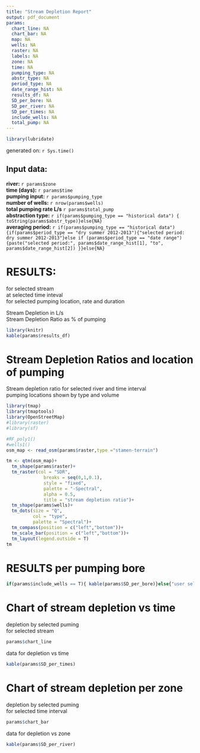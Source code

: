 ```yaml
---
title: "Stream Depletion Report"
output: pdf_document
params:
  chart_line: NA
  chart_bar: NA
  map: NA
  wells: NA
  raster: NA
  labels: NA
  zone: NA
  time: NA
  pumping_type: NA
  abstr_type: NA
  period_type: NA
  date_range_hist: NA
  results_df: NA
  SD_per_bore: NA
  SD_per_river: NA
  SD_per_times: NA
  include_wells: NA
  total_pump: NA
---
```


```r
library(lubridate)
```

generated on: `r Sys.time()`  
  
## Input data:  
**river:** `r params$zone`  
**time (days):** `r params$time`  
**pumping input:** `r params$pumping_type`  
**number of wells:** `r nrow(params$wells)`  
**total pumping rate L/s** `r params$total_pump`  
**abstraction type:** `r if(params$pumping_type == "historical data") {  toString(params$abstr_type)}else{NA}`  
**averaging period:** `r if(params$pumping_type == "historical data") {if(params$period_type == "dry summer 2012-2013"){"selected period: dry summer 2012-2013"}else if (params$period_type == "date range"){paste("selected period:", params$date_range_hist[1], "to", params$date_range_hist[2]) }}else{NA}` 

# RESULTS:  

for selected stream  
at selected time inteval  
for selected pumping location, rate and duration  
  
Stream Depletion in L/s  
Stream Depletion Ratio as % of pumping  
```r
library(knitr)
kable(params$results_df)
```

\newpage

# Stream Depletion Ratios and location of pumping  

Stream depletion ratio for selected river and time interval  
pumping locations shown by type and volume  

```r
library(tmap)
library(tmaptools)
library(OpenStreetMap)
#library(raster)
#library(sf)

#RF_poly1()
#wells1()
osm_map <- read_osm(params$raster,type ="stamen-terrain")

tm <- qtm(osm_map)+
  tm_shape(params$raster)+
  tm_raster(col = "SDR",
              breaks = seq(0,1,0.1),
              style = "fixed",
              palette = "-Spectral",
              alpha = 0.5,
              title = "stream depletion ratio")+
  tm_shape(params$wells)+
  tm_dots(size = "Q",
          col = "type",
          palette = "Spectral")+
  tm_compass(position = c("left","bottom"))+
  tm_scale_bar(position = c("left","bottom"))+
  tm_layout(legend.outside = T)
tm


```

\newpage

# RESULTS per pumping bore  

```r
if(params$include_wells == T){ kable(params$SD_per_bore)}else{"user selected not to include wells"}
```

\newpage

# Chart of stream depletion vs time  

depletion by selected puming  
for selected stream  

```r
params$chart_line
```

data for depletion vs time  

```r
kable(params$SD_per_times)
```



\newpage

# Chart of stream depletion per zone  

depletion by selected puming  
for selected time interval  

```r
params$chart_bar
```
data for depletion vs zone  

```r
kable(params$SD_per_river)
``` 


